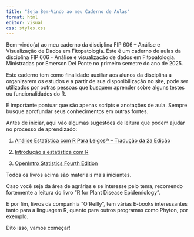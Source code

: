 ```yaml
---
title: "Seja Bem-Vindo ao meu Caderno de Aulas"
format: html
editor: visual
css: styles.css  
---
```


::: {#index-container}
<!-- Texto de boas-vindas -->

<p id="welcome-text">

Bem-vindo(a) ao meu caderno da disciplina FIP 606 – Análise e Visualização de Dados em Fitopatologia. Este é um caderno de aulas da disciplina FIP 606 - Análise e visualização de dados em Fitopatologia. Ministradas por Emerson Del Ponte no primeiro semetre do ano de 2025.

Este caderno tem como finalidade auxiliar aos alunos da disciplina a organizarem os estudos e a partir de sua disponibilização no site, pode ser utilizados por outras pessoas que busquem aprender sobre alguns testes ou funcionalidades do R.

É importante pontuar que são apenas scripts e anotações de aula. Sempre busque aprofundar seus conhecimentos em outras fontes.

Antes de iniciar, aqui vão algumas sugestões de leitura que podem ajudar no processo de aprendizado:

1.  [Análise Estatística com R Para Leigos® – Tradução da 2a Edição](chrome-extension://efaidnbmnnnibpcajpcglclefindmkaj/https://www.ufrb.edu.br/ccaab/images/AEPE/Divulga%C3%A7%C3%A3o/LIVROS/An%C3%A1lise_Estat%C3%ADstica_com_R_para_Leigos_-_2%C2%AA_Edi%C3%A7%C3%A3o_-_Joseph_Schmuller_-_2019.pdf)

2.  [Introdução à estatistica com R](chrome-extension://efaidnbmnnnibpcajpcglclefindmkaj/https://www.unifal-mg.edu.br/bibliotecas/wp-content/uploads/sites/125/2021/12/32-EBR_Unifal.pdf)

3.  [OpenIntro Statistics Fourth Edition](chrome-extension://efaidnbmnnnibpcajpcglclefindmkaj/https://ava.ufv.br/pluginfile.php/1028564/mod_resource/content/1/os.pdf)

Todos os livros acima são materiais mais iniciantes.

Caso você seja da área de agrárias e se interesse pelo tema, recomendo fortemente a leitura do livro "R for Plant Disease Epidemiology".

E por fim, livros da companhia "O´Reilly", tem várias E-books interessantes tanto para a linguagem R, quanto para outros programas como Phyton, por exemplo.

Dito isso, vamos começar!

</p>
:::
